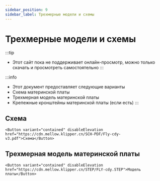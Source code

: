 ```yaml
---
sidebar_position: 9
sidebar_label: Трехмерные модели и схемы
---
```




# Трехмерные модели и схемы


:::tip
* Этот сайт пока не поддерживает онлайн-просмотр, можно только скачать и просмотреть самостоятельно
:::

:::info
* Этот документ предоставляет следующие варианты
* Схема материнской платы
* Трехмерная модель материнской платы
* Крепежные кронштейны материнской платы (если есть)
:::

## Схема

    <Button variant="contained" disableElevation href="https://cdn.mellow.klipper.cn/SCH-PDF/Fly-cdy-v3.pdf">Схема</Button>


## Трехмерная модель материнской платы

    <Button variant="contained" disableElevation href="https://cdn.mellow.klipper.cn/STEP/FLY-cdy.STEP">Модель платы</Button>
